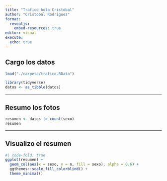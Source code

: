 ---
title: "Trafico hola Cristobal"
author: "Cristobal Rodriguez"
format: 
  revealjs:
    embed-resources: true
editor: visual
execute: 
  echo: true
---

## Cargo los datos

```{r}
load("./carpeta/trafico.RData")
```

```{r}
library(tidyverse)
datos <- as_tibble(datos)
```

------------------------------------------------------------------------

## Resumo los fotos

```{r}
resumen <- datos |> count(sexo)
resumen
```

------------------------------------------------------------------------

## Visualizo el resumen

```{r}
#| code-fold: true
ggplot(resumen) +
  geom_col(aes(x = sexo, y = n, fill = sexo), alpha = 0.6) +
  ggthemes::scale_fill_colorblind() +
  theme_minimal()
```
